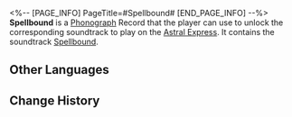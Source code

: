 <%-- [PAGE_INFO]
PageTitle=#Spellbound#
[END_PAGE_INFO] --%>
{{Item Infobox
|id          = 210317
|image       = Item Spellbound.png
|type        = Disk
|invCategory = Valuables
|rarity      = 3
|effect      = 
|description = A record that can be played on the Express' phonograph. It might be a chance acquisition or a gift from someone else. All sorts of memories surge up when the music plays &mdash; the smiles, encounters, touches, and the excitement of battle. Maybe that is why people still collect records even as society rapidly advances.<br />The current record contains the track "Spellbound."
}}
{{Description|''Every psychoanalyst must first have someone else diagnose them.''}}
'''Spellbound''' is a [[Phonograph]] Record that the player can use to unlock the corresponding soundtrack to play on the [[Astral Express]]. It contains the soundtrack [[Spellbound]].

==Other Languages==
{{Other Languages
|en   = Spellbound
|zhs  = 《意乱情迷》
|zht  = 《意亂情迷》
|ja   = 『乱された意思と感情』
|ko   = ≪의지와 감정의 혼란≫
|es   = Bajo el hechizo del amor
|fr   = «&nbsp;Spellbound&nbsp;»
|ru   = Spellbound
|th   = "Spellbound"
|vi   = "Tình Yêu Cuồng Si"
|de   = „Verzaubert“
|id   = "Spellbound"
|pt   = "Spellbound"
}}

==Change History==
{{Change History|2.1}}